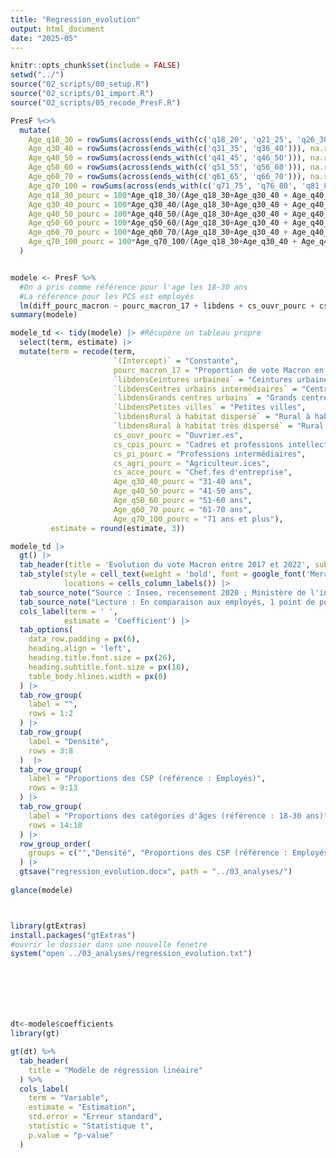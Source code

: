 ```yaml
---
title: "Regression_evolution"
output: html_document
date: "2025-05"
---
```


```r
knitr::opts_chunk$set(include = FALSE)
setwd("../")
source("02_scripts/00_setup.R")
source("02_scripts/01_import.R")
source("02_scripts/05_recode_PresF.R")

```


```r
PresF %<>%
  mutate(
    Age_q18_30 = rowSums(across(ends_with(c('q18_20', 'q21_25', 'q26_30'))), na.rm=TRUE),
    Age_q30_40 = rowSums(across(ends_with(c('q31_35', 'q36_40'))), na.rm=TRUE),
    Age_q40_50 = rowSums(across(ends_with(c('q41_45', 'q46_50'))), na.rm=TRUE),
    Age_q50_60 = rowSums(across(ends_with(c('q51_55', 'q56_60'))), na.rm=TRUE),
    Age_q60_70 = rowSums(across(ends_with(c('q61_65', 'q66_70'))), na.rm=TRUE),
    Age_q70_100 = rowSums(across(ends_with(c('q71_75', 'q76_80', 'q81_85', 'q86_90', 'q91_95', 'q96_100'))), na.rm=TRUE),
    Age_q18_30_pourc = 100*Age_q18_30/(Age_q18_30+Age_q30_40 + Age_q40_50 + Age_q50_60 + Age_q60_70 + Age_q70_100),
    Age_q30_40_pourc = 100*Age_q30_40/(Age_q18_30+Age_q30_40 + Age_q40_50 + Age_q50_60 + Age_q60_70 + Age_q70_100),
    Age_q40_50_pourc = 100*Age_q40_50/(Age_q18_30+Age_q30_40 + Age_q40_50 + Age_q50_60 + Age_q60_70 + Age_q70_100),
    Age_q50_60_pourc = 100*Age_q50_60/(Age_q18_30+Age_q30_40 + Age_q40_50 + Age_q50_60 + Age_q60_70 + Age_q70_100),
    Age_q60_70_pourc = 100*Age_q60_70/(Age_q18_30+Age_q30_40 + Age_q40_50 + Age_q50_60 + Age_q60_70 + Age_q70_100),
    Age_q70_100_pourc = 100*Age_q70_100/(Age_q18_30+Age_q30_40 + Age_q40_50 + Age_q50_60 + Age_q60_70 + Age_q70_100),
  )


modele <- PresF %>%
  #On a pris comme référence pour l'age les 18-30 ans
  #La référence pour les PCS est employés
  lm(diff_pourc_macron ~ pourc_macron_17 + libdens + cs_ouvr_pourc + cs_cpis_pourc + cs_pi_pourc + cs_agri_pourc + cs_acce_pourc + Age_q30_40_pourc + Age_q40_50_pourc + Age_q50_60_pourc + Age_q60_70_pourc + Age_q70_100_pourc, data = .)
summary(modele)

modele_td <- tidy(modele) |> #Récupère un tableau propre
  select(term, estimate) |>
  mutate(term = recode(term,
                       `(Intercept)` = "Constante",
                       pourc_macron_17 = "Proportion de vote Macron en 2017",
                       `libdensCeintures urbaines` = "Ceintures urbaines",
                       `libdensCentres urbains intermédiaires` = "Centres urbains intermédiaires",
                       `libdensGrands centres urbains` = "Grands centres urbains",
                       `libdensPetites villes` = "Petites villes",
                       `libdensRural à habitat dispersé` = "Rural à habitat dispersé",
                       `libdensRural à habitat très dispersé` = "Rural à habitat très dispersé",
                       cs_ouvr_pourc = "Ouvrier.es",
                       cs_cpis_pourc = "Cadres et professions intellectuelles supérieures",
                       cs_pi_pourc = "Professions intermédiaires",
                       cs_agri_pourc = "Agriculteur.ices",
                       cs_acce_pourc = "Chef.fes d'entreprise",
                       Age_q30_40_pourc = "31-40 ans",
                       Age_q40_50_pourc = "41-50 ans",
                       Age_q50_60_pourc = "51-60 ans",
                       Age_q60_70_pourc = "61-70 ans",
                       Age_q70_100_pourc = "71 ans et plus"),
         estimate = round(estimate, 3))

modele_td |> 
  gt() |> 
  tab_header(title = 'Evolution du vote Macron entre 2017 et 2022', subtitle = 'Modèle de régression linéaire')|> 
  tab_style(style = cell_text(weight = 'bold', font = google_font('Merriweather')),
            locations = cells_column_labels()) |> 
  tab_source_note("Source : Insee, recensement 2020 ; Ministère de l'intérieur, résultats des Présidentielles 2017 et 2022") |>
  tab_source_note("Lecture : En comparaison aux employés, 1 point de pourcentage d'ouvrier.es supplémentaire dans la composition de la population d'une commune augmente de 0,043 point de pourcentage supplémentaire l'évolution du vote Macron entre 2017 et 2022") |> 
  cols_label(term = ' ', 
            estimate = 'Coefficient') |> 
  tab_options(
    data_row.padding = px(6),
    heading.align = 'left',
    heading.title.font.size = px(26),
    heading.subtitle.font.size = px(18),
    table_body.hlines.width = px(0)
  ) |> 
  tab_row_group(
    label = "",
    rows = 1:2
  ) |>
  tab_row_group(
    label = "Densité",
    rows = 3:8
  )  |> 
  tab_row_group(
    label = "Proportions des CSP (référence : Employés)",
    rows = 9:13
  ) |> 
  tab_row_group(
    label = "Proportions des catégories d'âges (référence : 18-30 ans)",
    rows = 14:18
  ) |> 
  row_group_order(
    groups = c("","Densité", "Proportions des CSP (référence : Employés)", "Proportions des catégories d'âges (référence : 18-30 ans)")
  ) |> 
  gtsave("regression_evolution.docx", path = "../03_analyses/")
  
glance(modele)



library(gtExtras)
install.packages("gtExtras")
#ouvrir le dossier dans une nouvelle fenetre
system("open ../03_analyses/regression_evolution.txt")







dt<-modele$coefficients
library(gt)

gt(dt) %>%
  tab_header(
    title = "Modèle de régression linéaire"
  ) %>%
  cols_label(
    term = "Variable",
    estimate = "Estimation",
    std.error = "Erreur standard",
    statistic = "Statistique t",
    p.value = "p-value"
  ) 

```

